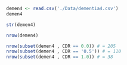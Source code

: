 ```r
demen4 <- read.csv('./Data/dementia4.csv')
demen4
```

```r
str(demen4)
```

```r
nrow(demen4)
```

```r
nrow(subset(demen4 , CDR == 0.0)) # = 205
nrow(subset(demen4 , CDR == '0.5')) # = 110
nrow(subset(demen4 , CDR == 1.0)) # = 38
```

```r




```
